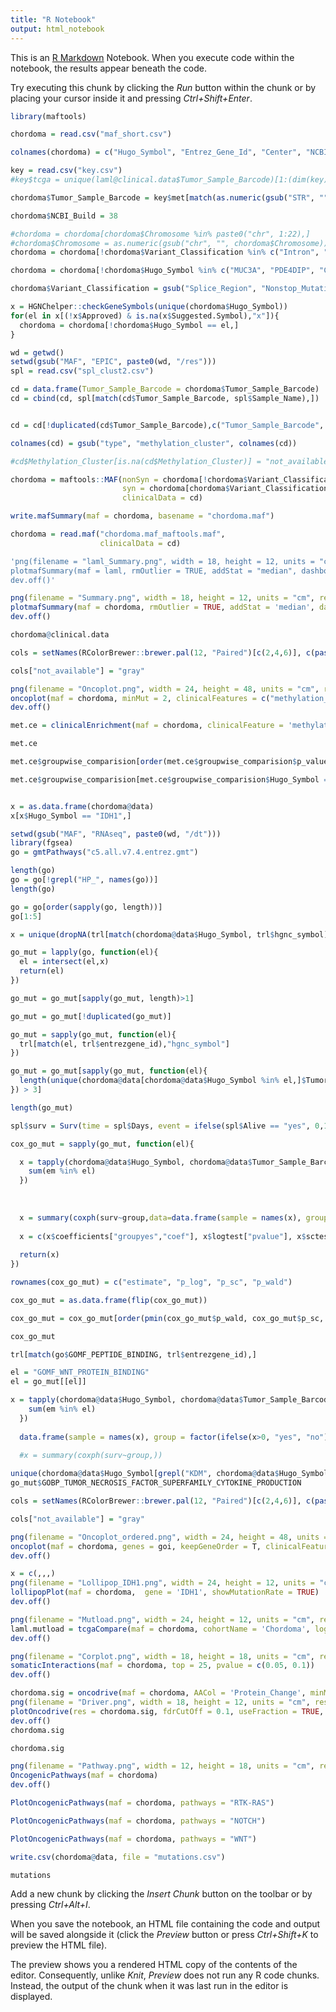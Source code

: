 ```yaml
---
title: "R Notebook"
output: html_notebook
---
```


This is an [R Markdown](http://rmarkdown.rstudio.com) Notebook. When you execute code within the notebook, the results appear beneath the code. 

Try executing this chunk by clicking the *Run* button within the chunk or by placing your cursor inside it and pressing *Ctrl+Shift+Enter*. 

```r
library(maftools)
```

```r
chordoma = read.csv("maf_short.csv")

colnames(chordoma) = c("Hugo_Symbol", "Entrez_Gene_Id", "Center", "NCBI_Build", "Chromosome", "Start_Position", "End_Position", "Strand", "Variant_Classification", "Variant_Type", "Reference_Allele", "Tumor_Seq_Allele1", "Tumor_Seq_Allele2", "Tumor_Sample_Barcode", "Protein_Change", "i_transcript_name")

key = read.csv("key.csv")
#key$tcga = unique(laml@clinical.data$Tumor_Sample_Barcode)[1:(dim(key)[1])]

chordoma$Tumor_Sample_Barcode = key$met[match(as.numeric(gsub("STR", "", chordoma$Tumor_Sample_Barcode)), key$ï..maf)]
```

```r
chordoma$NCBI_Build = 38
```



```r
#chordoma = chordoma[chordoma$Chromosome %in% paste0("chr", 1:22),]
#chordoma$Chromosome = as.numeric(gsub("chr", "", chordoma$Chromosome))
chordoma = chordoma[!chordoma$Variant_Classification %in% c("Intron", "5'UTR", "3'UTR", "5'Flank", "3'Flank", "IGR", "Splice_Region"),]

chordoma = chordoma[!chordoma$Hugo_Symbol %in% c("MUC3A", "PDE4DIP", "CRLF2"),]
```

```r
chordoma$Variant_Classification = gsub("Splice_Region", "Nonstop_Mutation", chordoma$Variant_Classification)
```


```r
x = HGNChelper::checkGeneSymbols(unique(chordoma$Hugo_Symbol))
for(el in x[(!x$Approved) & is.na(x$Suggested.Symbol),"x"]){
  chordoma = chordoma[!chordoma$Hugo_Symbol == el,]
}
```

```r
wd = getwd()
setwd(gsub("MAF", "EPIC", paste0(wd, "/res")))
spl = read.csv("spl_clust2.csv")
```



```r
cd = data.frame(Tumor_Sample_Barcode = chordoma$Tumor_Sample_Barcode)
cd = cbind(cd, spl[match(cd$Tumor_Sample_Barcode, spl$Sample_Name),])


cd = cd[!duplicated(cd$Tumor_Sample_Barcode),c("Tumor_Sample_Barcode", "sex", "age", "ly", "type")]

colnames(cd) = gsub("type", "methylation_cluster", colnames(cd))

#cd$Methylation_Cluster[is.na(cd$Methylation_Cluster)] = "not_available"
```



```r
chordoma = maftools::MAF(nonSyn = chordoma[!chordoma$Variant_Classification %in% "Silent",],
                         syn = chordoma[chordoma$Variant_Classification %in% "Silent",],
                         clinicalData = cd)
```
```r
write.mafSummary(maf = chordoma, basename = "chordoma.maf")
```

```r
chordoma = read.maf("chordoma.maf_maftools.maf",
                    clinicalData = cd)
```


```r
'png(filename = "laml_Summary.png", width = 18, height = 12, units = "cm", res = 400)
plotmafSummary(maf = laml, rmOutlier = TRUE, addStat = "median", dashboard = TRUE, titvRaw = FALSE)
dev.off()'
```



```r
png(filename = "Summary.png", width = 18, height = 12, units = "cm", res = 400)
plotmafSummary(maf = chordoma, rmOutlier = TRUE, addStat = 'median', dashboard = TRUE, titvRaw = FALSE)
dev.off()
```
```r
chordoma@clinical.data
```








```r
cols = setNames(RColorBrewer::brewer.pal(12, "Paired")[c(2,4,6)], c(paste0("chordoma_", 1:3)))

cols["not_available"] = "gray"

png(filename = "Oncoplot.png", width = 24, height = 48, units = "cm", res = 400)
oncoplot(maf = chordoma, minMut = 2, clinicalFeatures = c("methylation_cluster", "sex"), sortByAnnotation = T, annotationColor = list(methylation_cluster = cols, sex = c("male" = "lightskyblue", "female" = "lightpink")))
dev.off()
```
```r
met.ce = clinicalEnrichment(maf = chordoma, clinicalFeature = 'methylation_cluster', minMut = 1)

met.ce
```
```r
met.ce$groupwise_comparision[order(met.ce$groupwise_comparision$p_value),]
```

```r
met.ce$groupwise_comparision[met.ce$groupwise_comparision$Hugo_Symbol == "IDH1",]


x = as.data.frame(chordoma@data)
x[x$Hugo_Symbol == "IDH1",]
```
```r
setwd(gsub("MAF", "RNAseq", paste0(wd, "/dt")))
library(fgsea)
go = gmtPathways("c5.all.v7.4.entrez.gmt")

length(go)
go = go[!grepl("HP_", names(go))]
length(go)
```

```r
go = go[order(sapply(go, length))]
go[1:5]
```


```r
x = unique(dropNA(trl[match(chordoma@data$Hugo_Symbol, trl$hgnc_symbol),"entrezgene_id"]))

go_mut = lapply(go, function(el){
  el = intersect(el,x)
  return(el)
})

go_mut = go_mut[sapply(go_mut, length)>1]

go_mut = go_mut[!duplicated(go_mut)]

go_mut = sapply(go_mut, function(el){
  trl[match(el, trl$entrezgene_id),"hgnc_symbol"]
})

go_mut = go_mut[sapply(go_mut, function(el){
  length(unique(chordoma@data[chordoma@data$Hugo_Symbol %in% el,]$Tumor_Sample_Barcode))
}) > 3]

length(go_mut)
```
```r
spl$surv = Surv(time = spl$Days, event = ifelse(spl$Alive == "yes", 0,1))

cox_go_mut = sapply(go_mut, function(el){

  x = tapply(chordoma@data$Hugo_Symbol, chordoma@data$Tumor_Sample_Barcode, function(em){
    sum(em %in% el)
  })
  
  
  
  x = summary(coxph(surv~group,data=data.frame(sample = names(x), group = factor(ifelse(x>0, "yes", "no"), levels = c("no", "yes")), surv = spl$surv[match(names(x), spl$Sample_Name)])))
  
  x = c(x$coefficients["groupyes","coef"], x$logtest["pvalue"], x$sctest["pvalue"], x$waldtest["pvalue"])
  
  return(x)
})
```


```r
rownames(cox_go_mut) = c("estimate", "p_log", "p_sc", "p_wald")

cox_go_mut = as.data.frame(flip(cox_go_mut))

cox_go_mut = cox_go_mut[order(pmin(cox_go_mut$p_wald, cox_go_mut$p_sc, cox_go_mut$p_log)),]

cox_go_mut
```
```r
trl[match(go$GOMF_PEPTIDE_BINDING, trl$entrezgene_id),]
```


```r
el = "GOMF_WNT_PROTEIN_BINDING"
el = go_mut[[el]]

x = tapply(chordoma@data$Hugo_Symbol, chordoma@data$Tumor_Sample_Barcode, function(em){
    sum(em %in% el)
  })
  
  data.frame(sample = names(x), group = factor(ifelse(x>0, "yes", "no"), levels = c("no", "yes")), surv = spl$surv[match(names(x), spl$Sample_Name)])
  
  #x = summary(coxph(surv~group,))
```
```r
unique(chordoma@data$Hugo_Symbol[grepl("KDM", chordoma@data$Hugo_Symbol)])
go_mut$GOBP_TUMOR_NECROSIS_FACTOR_SUPERFAMILY_CYTOKINE_PRODUCTION
```



```r
cols = setNames(RColorBrewer::brewer.pal(12, "Paired")[c(2,4,6)], c(paste0("chordoma_", 1:3)))

cols["not_available"] = "gray"

png(filename = "Oncoplot_ordered.png", width = 24, height = 48, units = "cm", res = 400)
oncoplot(maf = chordoma, genes = goi, keepGeneOrder = T, clinicalFeatures = c("methylation_cluster", "sex"), annotationColor = list(methylation_cluster = cols, sex = c("male" = "lightskyblue", "female" = "lightpink")))
dev.off()
```



```r
x = c(,,,)
png(filename = "Lollipop_IDH1.png", width = 24, height = 12, units = "cm", res = 400)
lollipopPlot(maf = chordoma,  gene = 'IDH1', showMutationRate = TRUE)
dev.off()
```

```r
png(filename = "Mutload.png", width = 24, height = 12, units = "cm", res = 400)
laml.mutload = tcgaCompare(maf = chordoma, cohortName = 'Chordoma', logscale = TRUE, capture_size = 50)
dev.off()
```

```r
png(filename = "Corplot.png", width = 18, height = 18, units = "cm", res = 400)
somaticInteractions(maf = chordoma, top = 25, pvalue = c(0.05, 0.1))
dev.off()
```

```r
chordoma.sig = oncodrive(maf = chordoma, AACol = 'Protein_Change', minMut = 1, pvalMethod = 'zscore')
png(filename = "Driver.png", width = 18, height = 12, units = "cm", res = 400)
plotOncodrive(res = chordoma.sig, fdrCutOff = 0.1, useFraction = TRUE, labelSize = 0.5)
dev.off()
chordoma.sig
```
```r
chordoma.sig
```



```r
png(filename = "Pathway.png", width = 12, height = 18, units = "cm", res = 400)
OncogenicPathways(maf = chordoma)
dev.off()
```
```r
PlotOncogenicPathways(maf = chordoma, pathways = "RTK-RAS")
```

```r
PlotOncogenicPathways(maf = chordoma, pathways = "NOTCH")
```

```r
PlotOncogenicPathways(maf = chordoma, pathways = "WNT")
```

```r
write.csv(chordoma@data, file = "mutations.csv")
```

```r
mutations
```




Add a new chunk by clicking the *Insert Chunk* button on the toolbar or by pressing *Ctrl+Alt+I*.

When you save the notebook, an HTML file containing the code and output will be saved alongside it (click the *Preview* button or press *Ctrl+Shift+K* to preview the HTML file).

The preview shows you a rendered HTML copy of the contents of the editor. Consequently, unlike *Knit*, *Preview* does not run any R code chunks. Instead, the output of the chunk when it was last run in the editor is displayed.
